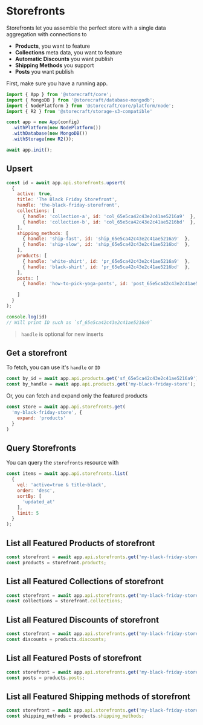 # Storefronts

Storefronts let you assemble the perfect store with a single data
aggregation with connections to
- **Products**, you want to feature
- **Collections** meta data, you want to feature
- **Automatic Discounts** you want publish
- **Shipping Methods** you support
- **Posts** you want publish

First, make sure you have a running app.

```js
import { App } from '@storecraft/core';
import { MongoDB } from '@storecraft/database-mongodb';
import { NodePlatform } from '@storecraft/core/platform/node';
import { R2 } from '@storecraft/storage-s3-compatible'

const app = new App(config)
  .withPlatform(new NodePlatform())
  .withDatabase(new MongoDB())
  .withStorage(new R2());

await app.init();

```

## Upsert

```js
const id = await app.api.storefronts.upsert(
  {
    active: true, 
    title: 'The Black Friday Storefront',
    handle: 'the-black-friday-storefront',
    collections: [
      { handle: 'collection-a', id: 'col_65e5ca42c43e2c41ae5216a9'  },
      { handle: 'collection-b', id: 'col_65e5ca42c43e2c41ae5216bd'  },
    ], 
    shipping_methods: [
      { handle: 'ship-fast', id: 'ship_65e5ca42c43e2c41ae5216a9'  },
      { handle: 'ship-slow', id: 'ship_65e5ca42c43e2c41ae5216bd'  },
    ], 
    products: [
      { handle: 'white-shirt', id: 'pr_65e5ca42c43e2c41ae5216a9'  },
      { handle: 'black-shirt', id: 'pr_65e5ca42c43e2c41ae5216bd'  },
    ],
    posts: [
      { handle: 'how-to-pick-yoga-pants', id: 'post_65e5ca42c43e2c41ae5216a9'  },

    ]
  }
);

console.log(id)
// Will print ID such as `sf_65e5ca42c43e2c41ae5216a9`
```

> `handle` is optional for new inserts

## Get a storefront

To fetch, you can use it's `handle` or `ID`

```js
const by_id = await app.api.products.get('sf_65e5ca42c43e2c41ae5216a9');
const by_handle = await app.api.products.get('my-black-friday-store');

```

Or, you can fetch and expand only the featured products

```js
const store = await app.api.storefronts.get(
  'my-black-friday-store', {
    expand: 'products'
  }
)
```


## Query Storefronts

You can query the `storefronts` resource with

```js
const items = await app.api.storefronts.list(
  {
    vql: 'active=true & title~black',
    order: 'desc',
    sortBy: [
      'updated_at'
    ],
    limit: 5
  }
);

```


## List all Featured Products of storefront

```js
const storefront = await app.api.storefronts.get('my-black-friday-store');
const products = storefront.products;
```

## List all Featured Collections of storefront

```js
const storefront = await app.api.storefronts.get('my-black-friday-store');
const collections = storefront.collections;
```

## List all Featured Discounts of storefront

```js
const storefront = await app.api.storefronts.get('my-black-friday-store');
const discounts = products.discounts;
```

## List all Featured Posts of storefront

```js
const storefront = await app.api.storefronts.get('my-black-friday-store');
const posts = products.posts;
```


## List all Featured Shipping methods of storefront

```js
const storefront = await app.api.storefronts.get('my-black-friday-store');
const shipping_methods = products.shipping_methods;
```
